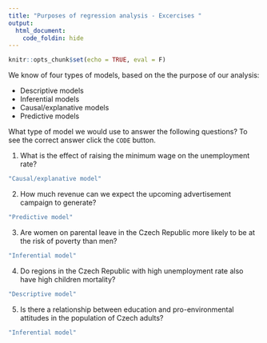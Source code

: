 ```yaml
---
title: "Purposes of regression analysis - Excercises "
output:
  html_document:
    code_foldin: hide
---
```


```r
knitr::opts_chunk$set(echo = TRUE, eval = F)
```

We know of four types of models, based on the the purpose of our analysis:

- Descriptive models
- Inferential models
- Causal/explanative models
- Predictive models

What type of model we would use to answer the following questions? To see the correct answer click the `CODE` button.



1) What is the effect of raising the minimum wage on the unemployment rate?

```r
"Causal/explanative model"
```

2) How much revenue can we expect the upcoming advertisement campaign to generate?

```r
"Predictive model"
```

3) Are women on parental leave in the Czech Republic more likely to be at the risk of poverty than men?
  
```r
"Inferential model"
```

4) Do regions in the Czech Republic with high unemployment rate also have high children mortality?

```r
"Descriptive model"
```

5) Is there a relationship between education and pro-environmental attitudes in the population of Czech adults?

```r
"Inferential model"
```